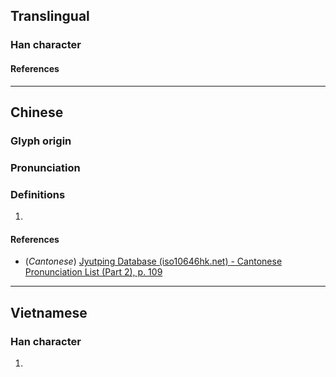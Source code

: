 {{character info/new}}
==Translingual==

===Han character===
{{Han char|rn=61|rad=心|as=11|sn=14|four=92014|canj=PUOG,XPUOG|ids=⿰忄崔}}

====References====
{{Han ref|kx=0399.010|dkj=11098|dj=0738.070|hdz=42346.050|uh=615B}}

----

==Chinese==
{{zh-forms}}

===Glyph origin===
{{Han etym}}

===Pronunciation===
{{zh-pron
|m=cuí
|c=ceoi4
|mc=y
|oc=y
|ma=
|cat=
}}

===Definitions===
{{zh-hanzi}}

# {{rfdef|zh}}
====References====
* (''Cantonese'') [http://www.iso10646hk.net/jp/document/download.jsp Jyutping Database (iso10646hk.net) - Cantonese Pronunciation List (Part 2), p. 109]

----

==Vietnamese==

===Han character===
{{vi-readings|rs=心11|reading=thôi}}

# {{rfdef|vi|sort=心11}}